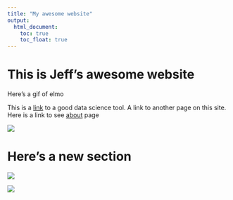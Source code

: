 ```yaml
---
title: "My awesome website"
output: 
  html_document:
    toc: true
    toc_float: true
---
```


# This is Jeff's awesome website

Here's a gif of elmo


This is a [link](https://www.google.com/) to a good data science tool. A link to another page on this site. Here is a link to see [about](about.html) page

![](https://media.giphy.com/media/drXGoW1iudhKw/giphy.gif)


# Here's a new section
![](images/ted.jpg)

![](images/backstage.jpg)
